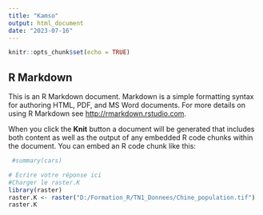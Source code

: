 ---
title: "Kamso"
output: html_document
date: "2023-07-16"
---

```{r setup, include=FALSE}
knitr::opts_chunk$set(echo = TRUE)
```

## R Markdown

This is an R Markdown document. Markdown is a simple formatting syntax for authoring HTML, PDF, and MS Word documents. For more details on using R Markdown see <http://rmarkdown.rstudio.com>.

When you click the **Knit** button a document will be generated that includes both content as well as the output of any embedded R code chunks within the document. You can embed an R code chunk like this:

```{r cars}
 #summary(cars)
```

```{r raster.K, echo=FALSE}
# Écrire votre réponse ici
#Charger le raster.K
library(raster)
raster.K <- raster("D:/Formation_R/TN1_Donnees/Chine_population.tif")
raster.K

```


